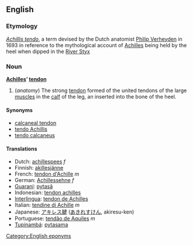 ==English==
===Etymology===
{{L.}} ''[[Achillis tendo]]'', a term devised by the Dutch anatomist [[w:Philip Verheyden|Philip Verheyden]] in 1693 in reference to the mythological account of [[Achilles]] being held by the heel when dipped in the [[w:Styx|River Styx]]

=== Noun ===
'''[[Achilles]]’ [[tendon]]'''

#(''anatomy'') The strong [[tendon]] formed of the united tendons of the large [[muscle]]s in the [[calf]] of the leg, an inserted into the bone of the heel.

====Synonyms====
*[[calcaneal tendon]]
*[[tendo Achillis]]
*[[tendo calcaneus]]

==== Translations ====
*Dutch: [[achillespees]] ''f''
*Finnish: [[akillesjänne]]
*French: [[tendon d'Achille]] ''m''
*German: [[Achillessehne]] ''f''
*[[Guaraní]]: [[pytasã]]
*Indonesian: [[tendon achilles]]
*[[Interlingua]]: [[tendon de Achilles]]
*Italian: [[tendine di Achille]] ''m''
*Japanese: [[アキレス腱]] ([[あきれすけん]], akiresu-ken)
*Portuguese: [[tendão de Aquiles]] ''m''
*[[Tupinambá]]: [[pytasama]]

[[Category:English eponyms]]